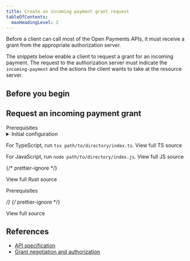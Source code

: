 ```yaml
---
title: Create an incoming payment grant request
tableOfContents:
  maxHeadingLevel: 2
---
```



Before a client can call most of the Open Payments APIs, it must receive a grant from the appropriate authorization server.

The snippets below enable a client to request a grant for an incoming payment. The request to the authorization server must indicate the `incoming-payment` and the actions the client wants to take at the resource server.

## Before you begin

<Begin />

## Request an incoming payment grant

<Tabs syncKey="langs">
<TabItem label='TypeScript/JavaScript' icon='seti:javascript'>
<LinkButton href="https://github.com/interledger/open-payments-snippets/blob/main/README.md#prerequisites" target="_blank" icon="external" iconPlacement="start">Prerequisites</LinkButton>

<details>
  <summary>Initial configuration</summary>
  <Ts />
</details>

<TsImport />

<ChunkedSnippet
  source='grant/grant-incoming-payment.ts'
  l='node'
  chunk='3'
/>

<ChunkedSnippet
  source='grant/grant-incoming-payment.ts'
  l='node'
  chunk='4'
/>

<ChunkedSnippet
  source='grant/grant-incoming-payment.ts'
  l='node'
  chunk='5'
/>

<ChunkedSnippet
  source='grant/grant-incoming-payment.ts'
  l='node'
  chunk='6'
/>

For TypeScript, run `tsx path/to/directory/index.ts`. <LinkOut href='https://github.com/interledger/open-payments/blob/main/snippets/node/grant/grant-incoming-payment.ts'>View full TS source</LinkOut>

For JavaScript, run `node path/to/directory/index.js`. <LinkOut href='https://github.com/interledger/open-payments/blob/main/snippets/node/grant/grant-incoming-payment.js'>View full JS source</LinkOut>

</TabItem>
<TabItem label="Rust" icon='seti:rust'>
<RustImport />

<ChunkedSnippet
  source='grant/grant-incoming-payment.rs'
  l='rust'
  chunk='3'
/>

{/* prettier-ignore */}
<p><LinkOut href='https://github.com/interledger/open-payments/blob/main/snippets/rust/grant/grant-incoming-payment.rs'>View full Rust source</LinkOut></p>

</TabItem>
<TabItem label="PHP" icon='seti:php'>
<LinkButton href="https://github.com/interledger/open-payments-php-snippets/blob/main/README.md#prerequisites" target="_blank" icon="external" iconPlacement="start">Prerequisites</LinkButton>

<PhpImport />

<ChunkedSnippet
  source='https://raw.githubusercontent.com/interledger/open-payments-php-snippets/refs/heads/main/src/Command/Grant/GrantIncomingPayment.php'
  chunk='3'
/>

<ChunkedSnippet
  source='https://raw.githubusercontent.com/interledger/open-payments-php-snippets/refs/heads/main/src/Command/Grant/GrantIncomingPayment.php'
  chunk='4'
/>
<ChunkedSnippet
  source='https://raw.githubusercontent.com/interledger/open-payments-php-snippets/refs/heads/main/src/Command/Grant/GrantIncomingPayment.php'
  chunk='5'
/>
<ChunkedSnippet
  source='https://raw.githubusercontent.com/interledger/open-payments-php-snippets/refs/heads/main/src/Command/Grant/GrantIncomingPayment.php'
  chunk='6'
/> */}
{/* prettier-ignore */}

<p><LinkOut href='https://github.com/interledger/open-payments-php-snippets/blob/main/src/Command/Grant/GrantIncomingPayment.php'>View full source</LinkOut></p>
</TabItem>
</Tabs>

## References

- [API specification](/apis/auth-server/operations/post-request)
- [Grant negotiation and authorization](/identity/grants)
